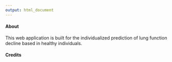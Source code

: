 ```yaml
---
output: html_document
---
```


#### About 

This web application is built for the individualized prediction of lung function decline based in healthy individuals. 

#### Credits

